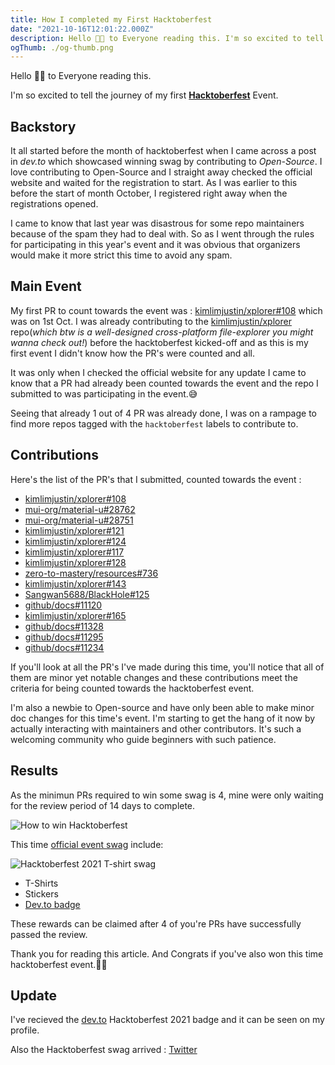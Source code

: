 ```yaml
---
title: How I completed my First Hacktoberfest
date: "2021-10-16T12:01:22.000Z"
description: Hello 👋🏽 to Everyone reading this. I'm so excited to tell the journey of my first Hacktoberfest event
ogThumb: ./og-thumb.png
---
```


Hello 👋🏽 to Everyone reading this.

I'm so excited to tell the journey of my first [**Hacktoberfest**](https://hacktoberfest.digitalocean.com) Event.

## Backstory

It all started before the month of hacktoberfest when I came across a post in _dev.to_ which showcased winning swag by contributing to _Open-Source_. I love contributing to Open-Source and I straight away checked the official website and waited for the registration to start. As I was earlier to this before the start of month October, I registered right away when the registrations opened.

I came to know that last year was disastrous for some repo maintainers because of the spam they had to deal with. So as I went through the rules for participating in this year's event and it was obvious that organizers would make it more strict this time to avoid any spam.

## Main Event

My first PR to count towards the event was : [kimlimjustin/xplorer#108](https://github.com/kimlimjustin/xplorer/pull/108) which was on 1st Oct.
I was already contributing to the [kimlimjustin/xplorer](https://github.com/kimlimjustin/xplorer) repo(_which btw is a well-designed cross-platform file-explorer you might wanna check out!_) before the hacktoberfest kicked-off and as this is my first event I didn't know how the PR's were counted and all.

It was only when I checked the official website for any update I came to know that a PR had already been counted towards the event and the repo I submitted to was participating in the event.😅

Seeing that already 1 out of 4 PR was already done, I was on a rampage to find more repos tagged with the `hacktoberfest` labels to contribute to.

## Contributions

Here's the list of the PR's that I submitted, counted towards the event :

- [kimlimjustin/xplorer#108](https://github.com/kimlimjustin/xplorer/pull/108)
- [mui-org/material-u#28762](https://github.com/mui-org/material-ui/pull/28762)
- [mui-org/material-u#28751](https://github.com/mui-org/material-ui/pull/28751)
- [kimlimjustin/xplorer#121](https://github.com/kimlimjustin/xplorer/pull/121)
- [kimlimjustin/xplorer#124](https://github.com/kimlimjustin/xplorer/pull/124)
- [kimlimjustin/xplorer#117](https://github.com/kimlimjustin/xplorer/pull/117)
- [kimlimjustin/xplorer#128](https://github.com/kimlimjustin/xplorer/pull/128)
- [zero-to-mastery/resources#736](https://github.com/zero-to-mastery/resources/pull/736)
- [kimlimjustin/xplorer#143](https://github.com/kimlimjustin/xplorer/pull/143)
- [Sangwan5688/BlackHole#125](https://github.com/Sangwan5688/BlackHole/pull/125)
- [github/docs#11120](https://github.com/github/docs/pull/11120)
- [kimlimjustin/xplorer#165](https://github.com/kimlimjustin/xplorer/pull/165)
- [github/docs#11328](https://github.com/github/docs/pull/11328)
- [github/docs#11295](https://github.com/github/docs/pull/11295)
- [github/docs#11234](https://github.com/github/docs/pull/11234)

If you'll look at all the PR's I've made during this time, you'll notice that all of them are minor yet notable changes and these contributions meet the criteria for being counted towards the hacktoberfest event.

I'm also a newbie to Open-source and have only been able to make minor doc changes for this time's event. I'm starting to get the hang of it now by actually interacting with maintainers and other contributors. It's such a welcoming community who guide beginners with such patience.

## Results

As the minimun PRs required to win some swag is 4, mine were only waiting for the review period of 14 days to complete.

![How to win Hacktoberfest](./hacktoberfest-profile.png)

This time [official event swag](https://hacktoberfestswaglist.com/#swag-list-2021) include:

![Hacktoberfest 2021 T-shirt swag](./hacktoberfest-t-shirt.png)

- T-Shirts
- Stickers
- [Dev.to badge](https://shop.dev.to/products/dev-hacktoberfest-badge)

These rewards can be claimed after 4 of you're PRs have successfully passed the review.

Thank you for reading this article.
And Congrats if you've also won this time hacktoberfest event.🎉🎉

## Update

I've recieved the [dev.to](https://dev.to/anilseervi) Hacktoberfest 2021 badge and it can be seen on my profile.

Also the Hacktoberfest swag arrived : [Twitter](https://twitter.com/linASeervi/status/1495396409264472064)
